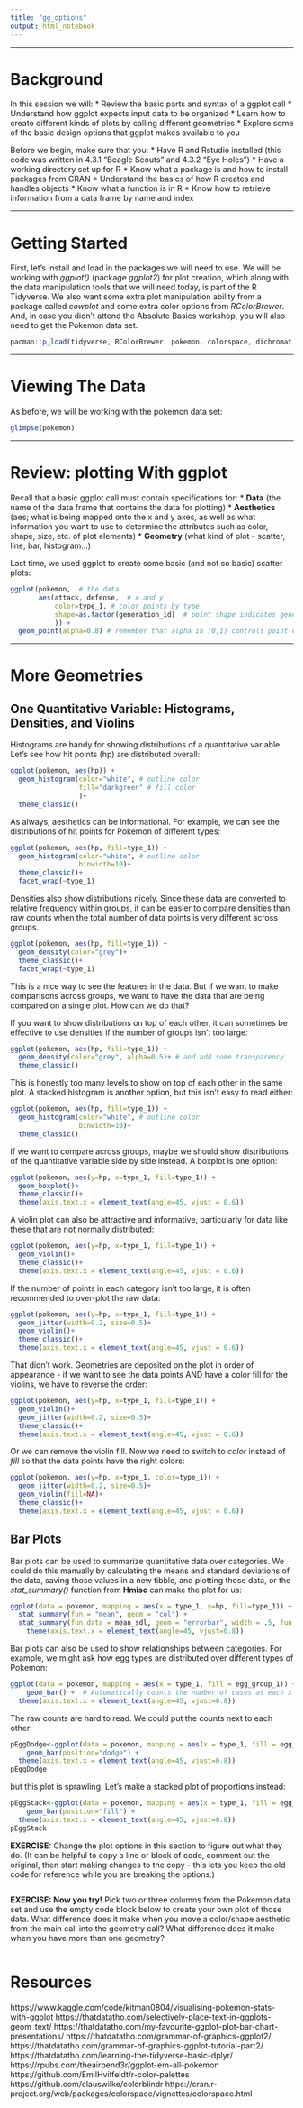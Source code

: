 ```yaml
---
title: "gg_options"
output: html_notebook
---
```


**************************************************************************************************************************
# Background
In this session we will:
* Review the basic parts and syntax of a ggplot call
* Understand how ggplot expects input data to be organized
* Learn how to create different kinds of plots by calling different geometries
* Explore some of the basic design options that ggplot makes available to you

Before we begin, make sure that you:
* Have R and Rstudio installed (this code was written in 4.3.1 "Beagle Scouts" and 4.3.2 "Eye Holes")
* Have a working directory set up for R
* Know what a package is and how to install packages from CRAN
* Understand the basics of how R creates and handles objects
* Know what a function is in R
* Know how to retrieve information from a data frame by name and index

**************************************************************************************************************************
# Getting Started
First, let's install and load in the packages we will need to use. We will be working with *ggplot()* (package *ggplot2*) for plot creation, which along with the data manipulation tools that we will need today, is part of the R Tidyverse. We also want some extra plot manipulation ability from a package called *cowplot* and some extra color options from *RColorBrewer*. And, in case you didn't attend the Absolute Basics workshop, you will also need to get the Pokemon data set.
```r
pacman::p_load(tidyverse, RColorBrewer, pokemon, colorspace, dichromat, remotes, cowplot, Hmisc)
```

**************************************************************************************************************************
# Viewing The Data
As before, we will be working with the pokemon data set:
```r
glimpse(pokemon)
```

**************************************************************************************************************************
# Review: plotting With ggplot
Recall that a basic ggplot call must contain specifications for:
* **Data** (the name of the data frame that contains the data for plotting)
* **Aesthetics** (aes; what is being mapped onto the x and y axes, as well as what information you want to use to determine the attributes such as color, shape, size, etc. of plot elements)
* **Geometry** (what kind of plot - scatter, line, bar, histogram...) 

Last time, we used ggplot to create some basic (and not so basic) scatter plots:
```r
ggplot(pokemon,  # the data
       aes(attack, defense,  # x and y
           color=type_1, # color points by type
           shape=as.factor(generation_id)  # point shape indicates generation
           )) +   
  geom_point(alpha=0.8) # remember that alpha in [0,1] controls point opacity
```

****************************************************************************************************************************************
# More Geometries

## One Quantitative Variable: Histograms, Densities, and Violins
Histograms are handy for showing distributions of a quantitative variable. Let's see how hit points (hp) are distributed overall:
```r
ggplot(pokemon, aes(hp)) +
  geom_histogram(color="white", # outline color
                 fill="darkgreen" # fill color
                 )+
  theme_classic()
```

As always, aesthetics can be informational. For example, we can see the distributions of hit points for Pokemon of different types:
```r
ggplot(pokemon, aes(hp, fill=type_1)) +
  geom_histogram(color="white", # outline color
                 binwidth=10)+
  theme_classic()+
  facet_wrap(~type_1)
```

Densities also show distributions nicely. Since these data are converted to relative frequency within groups, it can be easier to compare densities than raw counts when the total number of data points is very different across groups.
```r
ggplot(pokemon, aes(hp, fill=type_1)) +
  geom_density(color="grey")+
  theme_classic()+
  facet_wrap(~type_1)
```
This is a nice way to see the features in the data. But if we want to make comparisons across groups, we want to have the data that are being compared on a single plot. How can we do that?

If you want to show distributions on top of each other, it can sometimes be effective to use densities if the number of groups isn't too large:
```r
ggplot(pokemon, aes(hp, fill=type_1)) +
  geom_density(color="grey", alpha=0.5)+ # and add some transparency
  theme_classic()
```

This is honestly too many levels to show on top of each other in the same plot. A stacked histogram is another option, but this isn't easy to read either:
```r
ggplot(pokemon, aes(hp, fill=type_1)) +
  geom_histogram(color="white", # outline color
                 binwidth=10)+
  theme_classic()
```

If we want to compare across groups, maybe we should show distributions of the quantitative variable side by side instead. A boxplot is one option:
```r
ggplot(pokemon, aes(y=hp, x=type_1, fill=type_1)) +
  geom_boxplot()+
  theme_classic()+
  theme(axis.text.x = element_text(angle=45, vjust = 0.6))
```


A violin plot can also be attractive and informative, particularly for data like these that are not normally distributed:
```r
ggplot(pokemon, aes(y=hp, x=type_1, fill=type_1)) +
  geom_violin()+
  theme_classic()+
  theme(axis.text.x = element_text(angle=45, vjust = 0.6))
```


If the number of points in each category isn't too large, it is often recommended to over-plot the raw data:
```r
ggplot(pokemon, aes(y=hp, x=type_1, fill=type_1)) +
  geom_jitter(width=0.2, size=0.5)+
  geom_violin()+
  theme_classic()+
  theme(axis.text.x = element_text(angle=45, vjust = 0.6))
```
That didn't work. Geometries are deposited on the plot in order of appearance - if we want to see the data points AND have a color fill for the violins, we have to reverse the order:
```r
ggplot(pokemon, aes(y=hp, x=type_1, fill=type_1)) +
  geom_violin()+
  geom_jitter(width=0.2, size=0.5)+
  theme_classic()+
  theme(axis.text.x = element_text(angle=45, vjust = 0.6))
```

Or we can remove the violin fill. Now we need to switch to *color* instead of *fill* so that the data points have the right colors:
```r
ggplot(pokemon, aes(y=hp, x=type_1, color=type_1)) +
  geom_jitter(width=0.2, size=0.5)+
  geom_violin(fill=NA)+
  theme_classic()+
  theme(axis.text.x = element_text(angle=45, vjust = 0.6))
```


## Bar Plots
Bar plots can be used to summarize quantitative data over categories. We could do this manually by calculating the means and standard deviations of the data, saving those values in a new tibble, and plotting those data, or the *stat_summary()* function from **Hmisc** can make the plot for us:
```r
ggplot(data = pokemon, mapping = aes(x = type_1, y=hp, fill=type_1)) +
  stat_summary(fun = "mean", geom = "col") + 
  stat_summary(fun.data = mean_sdl, geom = "errorbar", width = .5, fun.args = list(mult = 1))+
    theme(axis.text.x = element_text(angle=45, vjust=0.8))
```

Bar plots can also be used to show relationships between categories. For example, we might ask how egg types are distributed over different types of Pokemon:
```r
ggplot(data = pokemon, mapping = aes(x = type_1, fill = egg_group_1)) +
    geom_bar() +  # Automatically counts the number of cases at each x position
  theme(axis.text.x = element_text(angle=45, vjust=0.8))
```
The raw counts are hard to read. We could put the counts next to each other:
```r
pEggDodge<-ggplot(data = pokemon, mapping = aes(x = type_1, fill = egg_group_1)) +
    geom_bar(position="dodge") +
  theme(axis.text.x = element_text(angle=45, vjust=0.8))
pEggDodge
```

but this plot is sprawling. Let's make a stacked plot of proportions instead:
```r
pEggStack<-ggplot(data = pokemon, mapping = aes(x = type_1, fill = egg_group_1)) +
    geom_bar(position="fill") +
  theme(axis.text.x = element_text(angle=45, vjust=0.8))
pEggStack
```


**EXERCISE:** Change the plot options in this section to figure out what they do. (It can be helpful to copy a line or block of code, comment out the original, then start making changes to the copy - this lets you keep the old code for reference while you are breaking the options.)
```r

```

**EXERCISE: Now you try!** Pick two or three columns from the Pokemon data set and use the empty code block below to create your own plot of those data. What difference does it make when you move a color/shape aesthetic from the main call into the geometry call? What difference does it make when you have more than one geometry? 
```r

```



# Resources
https://www.kaggle.com/code/kitman0804/visualising-pokemon-stats-with-ggplot
https://thatdatatho.com/selectively-place-text-in-ggplots-geom_text/
https://thatdatatho.com/my-favourite-ggplot-plot-bar-chart-presentations/
https://thatdatatho.com/grammar-of-graphics-ggplot2/
https://thatdatatho.com/grammar-of-graphics-ggplot-tutorial-part2/
https://thatdatatho.com/learning-the-tidyverse-basic-dplyr/
https://rpubs.com/theairbend3r/ggplot-em-all-pokemon
https://github.com/EmilHvitfeldt/r-color-palettes
https://github.com/clauswilke/colorblindr
https://cran.r-project.org/web/packages/colorspace/vignettes/colorspace.html
